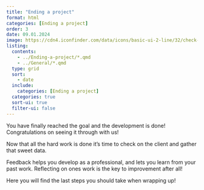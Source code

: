 ```yaml
---
title: "Ending a project"
format: html
categories: [Ending a project]
order: 3
date: 09.01.2024
image: https://cdn4.iconfinder.com/data/icons/basic-ui-2-line/32/check-mark-checklist-complete-done-512.png
listing:
  contents: 
    - ../Ending-a-project/*.qmd
    - ../General/*.qmd
  type: grid
  sort: 
    - date
  include:
    categories: [Ending a project]
  categories: true
  sort-ui: true
  filter-ui: false
---
```


You have finally reached the goal and the development is done! Congratulations on seeing it through with us!

Now that all the hard work is done it's time to check on the client and gather that sweet data.

Feedback helps you develop as a professional, and lets you learn from your past work. Reflecting on ones work is the key to improvement after all!

Here you will find the last steps you should take when wrapping up!